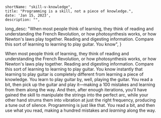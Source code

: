 
	shortName: "skill-v-knowledge",
	title: "Programming is a skill, not a piece of knowledge.",
	date: 'Jan 15, 2023',
	description: "",
  long_desc: "When most people think of learning, they think of reading and understanding the French Revolution, or how photosynthesis works, or how Newton's laws play together. Reading and digesting information. Compare this sort of learning to learning to play guitar. You know",
}

When most people think of learning, they think of reading and understanding the French Revolution,
or how photosynthesis works, or how Newton's laws play together. Reading and digesting information.
Compare this sort of learning to learning to play guitar. You know instantly that learning to play
guitar is completely different from learning a piece of knowledge. You learn to play guitar by, well,
playing the guitar. You read a bit, then pick up the guitar and play it—making a 100 mistakes and
learning from them along the way. And then, after enough iterations, you'll have gained the skill
to manipulate the strings into the perfect arc, while your other hand strums them into vibration at
just the right frequency, producing a tune out of silence. Programming is just like that. You read a bit,
and then use what you read, making a hundred mistakes and _learning_ along the way.

